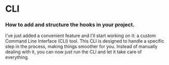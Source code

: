 

# CLI

<h3 className="mt-4 text-xl font-normal text-gray-400">How to add and structure the hooks in your project.</h3>
 
 <Callout type="info">
 I've just added a convenient feature and I'll start working on it: a custom Command Line Interface (CLI) tool. 
 This CLI is designed to handle a specific step in the process, making things smoother for you. 
 Instead of manually dealing with it, you can now just run the CLI and let it take care of everything.
</Callout>